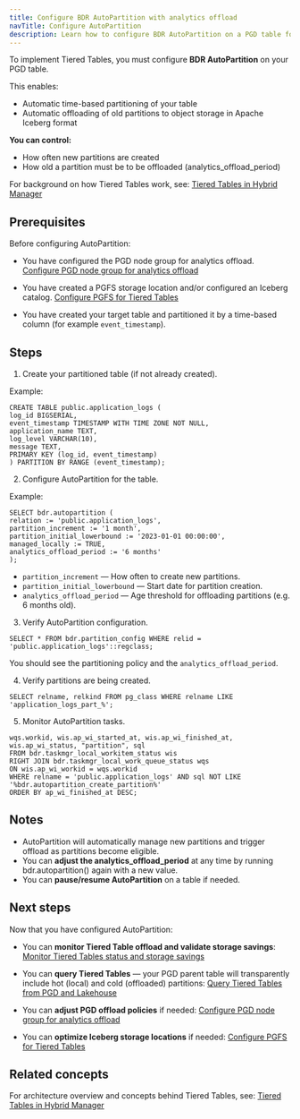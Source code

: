```yaml
---
title: Configure BDR AutoPartition with analytics offload
navTitle: Configure AutoPartition
description: Learn how to configure BDR AutoPartition on a PGD table for Tiered Tables with analytics offload.
---
```


To implement Tiered Tables, you must configure **BDR AutoPartition** on your PGD table.

This enables:

- Automatic time-based partitioning of your table
- Automatic offloading of old partitions to object storage in Apache Iceberg format

**You can control:**

- How often new partitions are created
- How old a partition must be to be offloaded (analytics_offload_period)

For background on how Tiered Tables work, see:
[Tiered Tables in Hybrid Manager](../../tiered_tables.mdx)

## Prerequisites

Before configuring AutoPartition:

- You have configured the PGD node group for analytics offload.
[Configure PGD node group for analytics offload](./configure-tiered-offload)

- You have created a PGFS storage location and/or configured an Iceberg catalog.
[Configure PGFS for Tiered Tables](./configure-tiered-pgfs)

- You have created your target table and partitioned it by a time-based column (for example `event_timestamp`).

## Steps

1. Create your partitioned table (if not already created).

Example:

```
CREATE TABLE public.application_logs (
log_id BIGSERIAL,
event_timestamp TIMESTAMP WITH TIME ZONE NOT NULL,
application_name TEXT,
log_level VARCHAR(10),
message TEXT,
PRIMARY KEY (log_id, event_timestamp)
) PARTITION BY RANGE (event_timestamp);
```

2. Configure AutoPartition for the table.

Example:

```
SELECT bdr.autopartition (
relation := 'public.application_logs',
partition_increment := '1 month',
partition_initial_lowerbound := '2023-01-01 00:00:00',
managed_locally := TRUE,
analytics_offload_period := '6 months'
);
```

- `partition_increment` — How often to create new partitions.
- `partition_initial_lowerbound` — Start date for partition creation.
- `analytics_offload_period` — Age threshold for offloading partitions (e.g. 6 months old).

3. Verify AutoPartition configuration.

```
SELECT * FROM bdr.partition_config WHERE relid = 'public.application_logs'::regclass;
```
You should see the partitioning policy and the `analytics_offload_period`.

4. Verify partitions are being created.

```
SELECT relname, relkind FROM pg_class WHERE relname LIKE 'application_logs_part_%';
```
5. Monitor AutoPartition tasks.

```SELECT
wqs.workid, wis.ap_wi_started_at, wis.ap_wi_finished_at,
wis.ap_wi_status, "partition", sql
FROM bdr.taskmgr_local_workitem_status wis
RIGHT JOIN bdr.taskmgr_local_work_queue_status wqs
ON wis.ap_wi_workid = wqs.workid
WHERE relname = 'public.application_logs' AND sql NOT LIKE '%bdr.autopartition_create_partition%'
ORDER BY ap_wi_finished_at DESC;
```

## Notes

- AutoPartition will automatically manage new partitions and trigger offload as partitions become eligible.
- You can **adjust the analytics_offload_period** at any time by running bdr.autopartition() again with a new value.
- You can **pause/resume AutoPartition** on a table if needed.

## Next steps

Now that you have configured AutoPartition:

- You can **monitor Tiered Table offload and validate storage savings**:
[Monitor Tiered Tables status and storage savings](./monitor-tiered-tables)

- You can **query Tiered Tables** — your PGD parent table will transparently include hot (local) and cold (offloaded) partitions:
[Query Tiered Tables from PGD and Lakehouse](./query-tiered-tables)

- You can **adjust PGD offload policies** if needed:
[Configure PGD node group for analytics offload](./configure-tiered-offload)

- You can **optimize Iceberg storage locations** if needed:
[Configure PGFS for Tiered Tables](./configure-tiered-pgfs)

## Related concepts

For architecture overview and concepts behind Tiered Tables, see:
[Tiered Tables in Hybrid Manager](../../tiered_tables)
